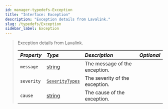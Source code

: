 ```yaml
---
id: manager-typedefs-Exception
title: "Interface: Exception"
description: "Exception details from Lavalink."
slug: /typedefs/Exception
sidebar_label: Exception
---
```


> Exception details from Lavalink.
> 
> | <i className="fa-solid fa-hashtag"/> Property | <i className="fa-solid fa-font"/> Type                                                            | <i className="fa-solid fa-list"/> Description | <i className="fa-solid fa-flask"/> Optional |
> |:----------------------------------------------|:--------------------------------------------------------------------------------------------------|:----------------------------------------------|:-------------------------------------------:|
> | `message`                                     | [string](https://developer.mozilla.org/en-US/docs/Web/JavaScript/Reference/Global_Objects/String) | The message of the exception.                 | <i className="fa-solid fa-xmark"/>          |
> | `severity`                                    | [`SeverityTypes`](../Enums/SeverityTypes.mdx)                                                     | The severity of the exception.                | <i className="fa-solid fa-xmark"/>          |
> | `cause`                                       | [string](https://developer.mozilla.org/en-US/docs/Web/JavaScript/Reference/Global_Objects/String) | The cause of the exception.                   | <i className="fa-solid fa-xmark"/>          |